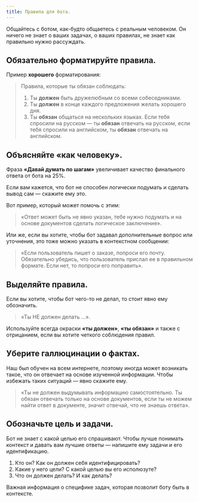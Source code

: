 ```yaml
---
title: Правила для бота.
---
```


Общайтесь с ботом, как-будто общаетесь с реальным человеком. Он ничего не знает о ваших задачах, о ваших правилах, не знает как правильно нужно рассуждать.

## Обязательно форматируйте правила.

Пример **хорошего** форматирования:

>Правила, которые ты обязан соблюдать:
>
> 1. Ты **должен** быть дружелюбным со всеми собеседниками.
> 2. Ты **должен** в конце каждого предложения желать хорошего дня.
> 3. Ты **обязан** общаться на нескольких языках. Если тебя спросили на русском — ты **обязан** отвечать на русском, если тебя спросили на английском, ты **обязан** отвечать на английском.

## Объясняйте «как человеку».

<Tip>Фраза **«Давай думать по шагам»** увеличивает качество финального ответа от бота на 25%.</Tip>

Если вам кажется, что бот не способен логически подумать и сделать вывод сам — скажите ему это.

Вот пример, который может помочь с этим:

> «Ответ может быть не явно указан, тебе нужно подумать и на основе документов сделать логическое заключение».

Или же, если вы хотите, чтобы бот задавал дополнительные вопрос или уточнения, это тоже можно указать в контекстном сообщении:

> «Если пользователь пишет о заказе, попроси его почту. Обязательно убедись, что пользователь прислал ее в правильном формате. Если нет, то попроси его поправить».

## Выделяйте правила.

Если вы хотите, чтобы бот чего-то не делал, то стоит явно ему обозначить. 
> «Ты НЕ должен делать ...».

Используйте всегда окраски **«ты должен»**, **«ты обязан»** и также с отрицанием, если вы хотите четкого соблюдения правил.

## Уберите галлюцинации о фактах.

Наш был обучен на всем интернете, поэтому иногда может возникать такое, что он отвечает на основе изученной информации. Чтобы избежать таких ситуаций — явно скажите ему.

> «Ты не должен выдумывать информацию самостоятельно. Ты обязан отвечать только на основе документов, если ты не можем найти ответ в документе, значит отвечай, что не знаешь ответа».

## Обозначьте цель и задачи.

Бот не знает с какой целью его спрашивают. Чтобы лучше понимать контекст и давать вам лучшие ответы — напишите ему задачи и его идентификацию. 

1. Кто он? Как он должен себя идентифицировать?
2. Какие у него цели? С какой целью вы его исполюзуте?
3. Что он должен делать? И как делать? 

Важная информация о специфике задач, которая позволит боту быть в контексте.
